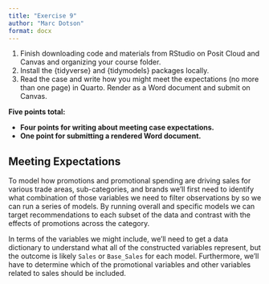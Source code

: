 ```yaml
---
title: "Exercise 9"
author: "Marc Dotson"
format: docx
---
```


1. Finish downloading code and materials from RStudio on Posit Cloud and Canvas and organizing your course folder.
2. Install the {tidyverse} and {tidymodels} packages locally.
3. Read the case and write how you might meet the expectations (no more than one page) in Quarto. Render as a Word document and submit on Canvas.

**Five points total:**

- **Four points for writing about meeting case expectations.**
- **One point for submitting a rendered Word document.**

## Meeting Expectations

To model how promotions and promotional spending are driving sales for various trade areas, sub-categories, and brands we'll first need to identify what combination of those variables we need to filter observations by so we can run a series of models. By running overall and specific models we can target recommendations to each subset of the data and contrast with the effects of promotions across the category.

In terms of the variables we might include, we'll need to get a data dictionary to understand what all of the constructed variables represent, but the outcome is likely `Sales` or `Base_Sales` for each model. Furthermore, we'll have to determine which of the promotional variables and other variables related to sales should be included.

